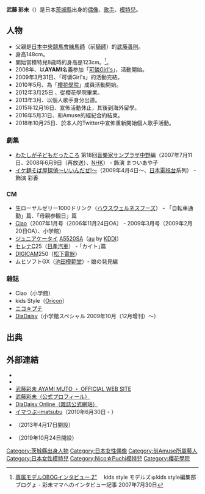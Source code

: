 {{blpsources|time=2020-07-30}}
{{藝人
| 姓名 = 武藤彩未
| 類型 = 女藝人
| 圖片 = 
| 圖片簡介 =
| 羅馬拼音 = Mutō Ayami
| 綽號 = 
| 國籍 = {{JPN}}
| 出生日期 = {{birth_date_and_age|1996|4|29}}
| 出生地點 = {{JPN}}[[茨城縣|茨城縣]]
| 職業 = [[藝人|藝人]]、[[歌手|歌手]]、[[模特兒|模特兒]]
| 教育程度 = 
| 出道日期 = 
| 代表作 = 
| 活躍年代 = 2007年-2015年<br/>2018年至今
| 唱片公司 = TSUBASA RECORDS
| 經紀公司 = [[Amuse|Amuse]] (2007年 - 2015年) <br/>TSUBASA PLUS (2018年 - )
| imdb = 
| 網站 =   http://ayamimuto.com/
}}
{{Japanese|japanese=武藤 彩未|kana=むとう あやみ|romaji=Mutō Ayami}}
'''武藤 彩未'''（{{bd|1996年|4月29日||}}）是日本[[茨城縣|茨城縣]]出身的[[偶像|偶像]]、[[歌手|歌手]]、[[模特兒|模特兒]]。

== 人物 ==
* 父親是[[日本中央競馬會|日本中央競馬會]][[練馬師|練馬師]]（前[[騎師|騎師]]）的[[武藤善則|武藤善則]]。
* 身高148cm。
* 開始當模特兒8歳時的身高是123cm。<ref>[http://blog.oricon.co.jp/kidsmodel/archive/40/0 専属モデルOBOGインタビュー 2"] {{webarchive|url=https://web.archive.org/web/20081228023404/http://blog.oricon.co.jp/kidsmodel/archive/40/0 |date=2008-12-28 }}　kids style モデルズゅkids style編集部ブログょ - 彩未ママへのインタビュー記事 2007年7月30日</ref>。
* 2008年、以'''AYAMI'''名義参加「[[可憐Girl's|可憐Girl's]]」，活動開始。 
* 2009年3月31日、「可憐Girl's」的活動完結。 
* 2010年5月、為「[[櫻花學院|櫻花學院]]」成員活動開始。
* 2012年3月25日 、從櫻花學院畢業。
* 2013年3月、以個人歌手身分出道。
* 2015年12月16日、宣佈活動休止，其後到海外留學。
* 2016年5月31日、和Amuse的經紀合約結束。
* 2018年10月25日、於本人的Twitter中宣佈重新開始個人歌手活動。

=== 劇集 ===
* [[わたしが子どもだったころ|わたしが子どもだったころ]] 第18回[[音樂家|音樂家]][[サンプラザ中野くん|サンプラザ中野]]編（2007年7月11日、2008年6月9日（再放送）、[[日本放送協会|NHK]]） - 飾演 まついあや子 
* [[イケ麺そば屋探偵〜いいんだぜ!〜|イケ麺そば屋探偵〜いいんだぜ!〜]]（2009年4月4日〜、[[日本電視台|日本電視台]]系列） - 飾演 彩香

=== CM ===
* 生ローヤルゼリー1000ドリンク（[[ハウスウェルネスフーズ|ハウスウェルネスフーズ]]） - 「自転車通勤」篇、「母親参観日」篇
* [[Ciao|Ciao]]（2007年1月号（2006年11月24日OA） - 2009年3月号（2009年2月20日OA）、小学館）
* [[ジュニアケータイ|ジュニアケータイ]] [[A5520SA|A5520SA]]（[[Au_(携帯電話)|au]] by [[KDDI|KDDI]]）
* [[日産・セレナ|セレナ]]C25（[[日產汽車|日產汽車]]） -  ｢カイト｣篇
* [[DIGICAM|DIGICAM]]250（[[松下電器|松下電器]]）
* ムヒソフトGX（[[池田模範堂|池田模範堂]]）- 娘の発見編

=== 雜誌 ===
* Ciao（小学館）
* kids Style（[[Oricon公信榜|Oricon]]）
* [[ニコ☆プチ|ニコ☆プチ]]
* [[DiaDaisy|DiaDaisy]]（小学館スペシャル 2009年10月（12月增刊）〜）

== 出典 ==
{{Reflist}}

== 外部連結 ==
* {{Twitter|_mutoayami_|武藤彩未}}
* {{Instagram|_mutoayami_|武藤彩未}}
* [http://ayamimuto.com/ 武藤彩未 AYAMI MUTO ・ OFFICIAL WEB SITE] {{Wayback|url=http://ayamimuto.com/ |date=20210128050439 }}
* [http://www.amuse.co.jp/artist/mutou_ayami/ 武藤彩未（公式プロフィール）] {{Wayback|url=http://www.amuse.co.jp/artist/mutou_ayami/ |date=20090501203931 }}
* [https://web.archive.org/web/20100514122140/http://diadaisy.com/index.html DiaDaisy Online（雜誌公式網站）]
* [https://web.archive.org/web/20120420070553/http://imatsubu.jp/info/46246 イマつぶ-imatsubu]（2010年6月30日 - ）
* {{YouTube|u=MUTOAYAMIofficial}}（2013年4月17日開設）
* {{YouTube|channel=UCGbTStRKTy1sh4AAIa9AoPg|武藤彩未Official}}（2019年10月24日開設）

{{DEFAULTSORT:Mutō Ayami}}
[[Category:茨城縣出身人物|Category:茨城縣出身人物]]
[[Category:日本女性偶像|Category:日本女性偶像]]
[[Category:前Amuse所屬藝人|Category:前Amuse所屬藝人]]
[[Category:日本女性模特兒|Category:日本女性模特兒]]
[[Category:Nico☆Puchi模特兒|Category:Nico☆Puchi模特兒]]
[[Category:櫻花學院|Category:櫻花學院]]